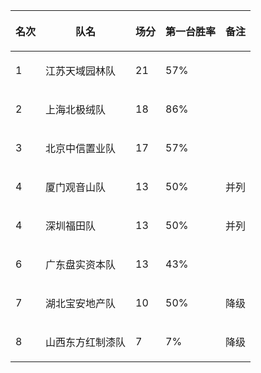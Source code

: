 {|class="wikitable"
! 名次 !! 队名 !! 场分 !! 第一台胜率 !! 备注
|-
|1 || 江苏天域园林队 || 21 || 57%
|-
|2 || 上海北极绒队 || 18 || 86%
|-
|3 || 北京中信置业队 || 17 || 57%
|-
|4 || 厦门观音山队 || 13 || 50% || 并列
|-
|4 || 深圳福田队 || 13 || 50% || 并列
|-
|6 || 广东盘实资本队 || 13 || 43%
|-
|7 || 湖北宝安地产队 || 10 || 50% || 降级
|-
|8 || 山西东方红制漆队 || 7 || 7% || 降级
|}